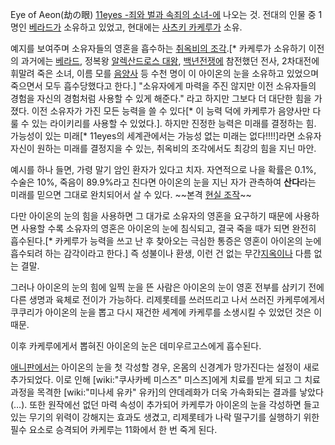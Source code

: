 Eye of Aeon(劫の眼)
[[11eyes -죄와 벌과 속죄의 소녀-]]에 나오는 것. 전대의 인물 중 1명인 [[베라드]]가 소유하고 있었고, 현대에는 [[사츠키 카케루]]가 소유.

예지를 보여주며 소유자들의 영혼을 흡수하는 [[취옥비의 조각]].[* 카케루가 소유하기 이전의 과거에는 [[베라드]], 정복왕 [[알렉산드로스 대왕]], [[백년전쟁]]에 참전했던 전사, 2차대전에 휘말려 죽은 소녀, 이름 모를 [[음양사]] 등 수천 명이 이 아이온의 눈을 소유하고 있었으며 죽으면서 모두 흡수당했다고 한다.] "소유자에게 마력을 주진 않지만 이전 소유자들의 경험을 자신의 경험처럼 사용할 수 있게 해준다." 라고 하지만 그보다 더 대단한 힘을 가졌다. 이전 소유자가 가진 모든 능력을 쓸 수 있다[* 이 능력 덕에 카케루가 음양사만 다룰 수 있는 라이키리를 사용할 수 있었다.]. 하지만 진정한 능력은 미래를 결정하는 힘. 가능성이 있는 미래[* 11eyes의 세계관에서는 가능성 없는 미래는 없다!!!!]라면 소유자 자신이 원하는 미래를 결정지을 수 있는, 취옥비의 조각에서도 최강의 힘을 지닌 마안.

예시를 하나 들면, 가령 말기 암인 환자가 있다고 치자. 자연적으로 나을 확률은 0.1%, 수술은 10%, 죽음이 89.9%라고 친다면 아이온의 눈을 지닌 자가 관측하여 '''산다'''라는 미래를 믿으면 그대로 완치되어서 살 수 있다. ~~본격 [[현실 조작]]~~

다만 아이온의 눈의 힘을 사용하면 그 대가로 소유자의 영혼을 요구하기 때문에 사용하면 사용할 수록 소유자의 영혼은 아이온의 눈에 침식되고, 결국 죽을 때가 되면 완전히 흡수된다.[* 카케루가 능력을 쓰고 난 후 찾아오는 극심한 통증은 영혼이 아이온의 눈에 흡수되려 하는 감각이라고 한다.] 즉 성불이나 환생, 이런 건 없는 무간[[지옥]]이나 다름 없는 결말.

그러나 아이온의 눈의 힘에 일찍 눈을 뜬 사람은 아이온의 눈이 영혼 전부를 삼키기 전에 다른 생명과 육체로 전이가 가능하다. 리제롯테를 쓰러뜨리고 나서 쓰러진 카케루에게서 쿠쿠리가 아이온의 눈을 뽑고 다시 재건한 세계에 카케루를 소생시킬 수 있었던 것은 이 때문.

이후 카케루에게서 뽑혀진 아이온의 눈은 데미우르고스에게 흡수된다.

[[애니판]]에서는 아이온의 눈을 첫 각성할 경우, 온몸의 신경계가 망가진다는 설정이 새로 추가되었다. 이로 인해 [wiki:"쿠사카베 미스즈" 미스즈]에게 치료를 받게 되고 그 치료과정을 목격한 [wiki:"미나세 유카" 유카]의 얀데레화가 더욱 가속화되는 결과를 낳았다(…).
또한 원작에선 없던 마력 속성이 추가되어 카케루가 아이온의 눈을 각성하면 들고 있는 무기의 위력이 강해지는 효과도 생겼고, 리제롯테가 나락 떨구기를 실행하기 위한 필수 요소로 승격되어 카케루는 11화에서 한 번 죽게 된다.
